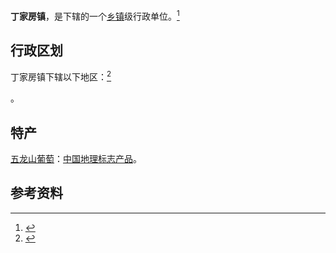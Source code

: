 {{中国乡级行政区|21/01/24/107/000}}

'''丁家房镇'''，是{{PRC admin/fullname|21/01/24/107/000|3}}下辖的一个[[乡镇|乡镇]]级行政单位。<ref>{{PRC admin/ref sgc|{{PRC admin/parent|21/01/24/107/000}}}}</ref>

== 行政区划 ==

丁家房镇下辖以下地区：<ref>{{PRC admin/ref sgc|21/01/24/107/000}}</ref>

{{PRC admin/children|21/01/24/107/000}}。

==特产==
[[五龙山葡萄|五龙山葡萄]]：[[中国地理标志产品|中国地理标志产品]]。

== 参考资料 ==
{{reflist}}

{{PRC admin/navcat|21/01/24/107/000}}